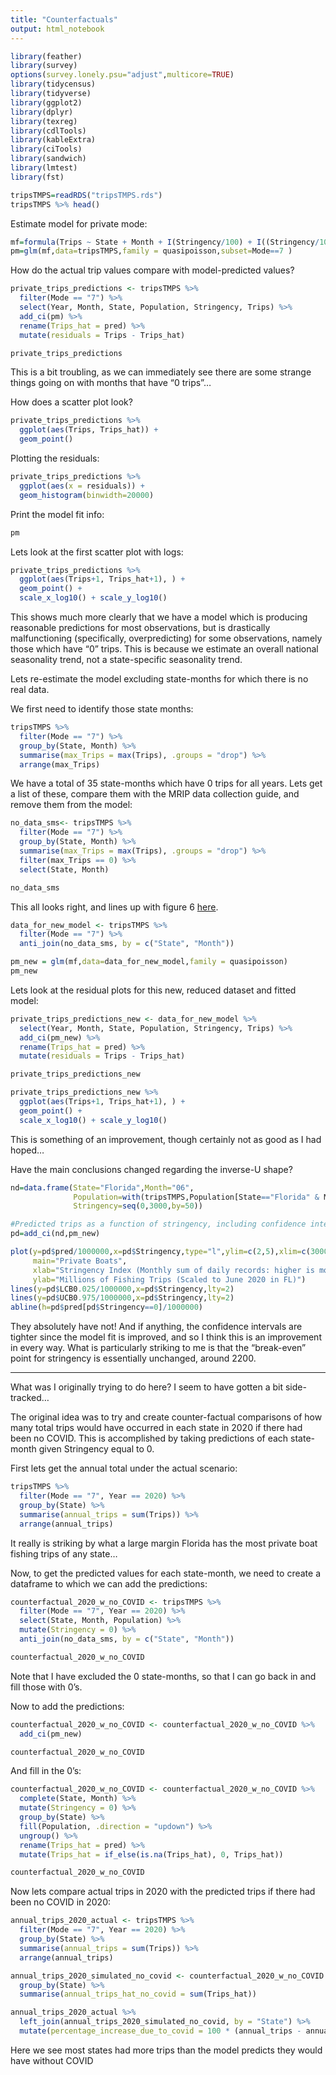 ```yaml
---
title: "Counterfactuals"
output: html_notebook
---
```



```r
library(feather)
library(survey)
options(survey.lonely.psu="adjust",multicore=TRUE)
library(tidycensus)
library(tidyverse)
library(ggplot2)
library(dplyr)
library(texreg)
library(cdlTools)
library(kableExtra)
library(ciTools)
library(sandwich)
library(lmtest)
library(fst)
```

```r
tripsTMPS=readRDS("tripsTMPS.rds")
tripsTMPS %>% head()
```

Estimate model for private mode:

```r
mf=formula(Trips ~ State + Month + I(Stringency/100) + I((Stringency/100)^2) + log(Population))
pm=glm(mf,data=tripsTMPS,family = quasipoisson,subset=Mode==7 )
```

How do the actual trip values compare with model-predicted values?

```r
private_trips_predictions <- tripsTMPS %>% 
  filter(Mode == "7") %>% 
  select(Year, Month, State, Population, Stringency, Trips) %>% 
  add_ci(pm) %>% 
  rename(Trips_hat = pred) %>% 
  mutate(residuals = Trips - Trips_hat)

private_trips_predictions
```

This is a bit troubling, as we can immediately see there are some strange things going on
with months that have "0 trips"...

How does a scatter plot look?

```r
private_trips_predictions %>% 
  ggplot(aes(Trips, Trips_hat)) +
  geom_point()
```

Plotting the residuals:

```r
private_trips_predictions %>% 
  ggplot(aes(x = residuals)) + 
  geom_histogram(binwidth=20000)
```

Print the model fit info:

```r
pm
```


Lets look at the first scatter plot with logs:

```r
private_trips_predictions %>% 
  ggplot(aes(Trips+1, Trips_hat+1), ) +
  geom_point() +
  scale_x_log10() + scale_y_log10()
```

This shows much more clearly that we have a model which is producing reasonable 
predictions for most observations, but is drastically malfunctioning (specifically, overpredicting) for some
observations, namely those which have "0" trips. This is because we estimate an overall
national seasonality trend, not a state-specific seasonality trend.

Lets re-estimate the model excluding state-months for which there is no real data.

We first need to identify those state months:

```r
tripsTMPS %>% 
  filter(Mode == "7") %>% 
  group_by(State, Month) %>% 
  summarise(max_Trips = max(Trips), .groups = "drop") %>% 
  arrange(max_Trips)
```

We have a total of 35 state-months which have 0 trips for all years. Lets get a 
list of these, compare them with the MRIP data collection guide, and remove them
from the model:

```r
no_data_sms<- tripsTMPS %>% 
  filter(Mode == "7") %>% 
  group_by(State, Month) %>% 
  summarise(max_Trips = max(Trips), .groups = "drop") %>% 
  filter(max_Trips == 0) %>% 
  select(State, Month)

no_data_sms
```

This all looks right, and lines up with figure 6 [here](https://media.fisheries.noaa.gov/2021-09/MRIP-Survey-Design-and-Statistical-Methods-2021-09-15.pdf).

```r
data_for_new_model <- tripsTMPS %>% 
  filter(Mode == "7") %>% 
  anti_join(no_data_sms, by = c("State", "Month"))

pm_new = glm(mf,data=data_for_new_model,family = quasipoisson)
pm_new
```

Lets look at the residual plots for this new, reduced dataset and fitted model:

```r
private_trips_predictions_new <- data_for_new_model %>% 
  select(Year, Month, State, Population, Stringency, Trips) %>% 
  add_ci(pm_new) %>% 
  rename(Trips_hat = pred) %>% 
  mutate(residuals = Trips - Trips_hat)

private_trips_predictions_new
```

```r
private_trips_predictions_new %>% 
  ggplot(aes(Trips+1, Trips_hat+1), ) +
  geom_point() +
  scale_x_log10() + scale_y_log10()
```

This is something of an improvement, though certainly not as good as I had hoped...

Have the main conclusions changed regarding the inverse-U shape?

```r
nd=data.frame(State="Florida",Month="06",
              Population=with(tripsTMPS,Population[State=="Florida" & Month=="01" & Mode==7 & Year==2020]),
              Stringency=seq(0,3000,by=50))

#Predicted trips as a function of stringency, including confidence intervals
pd=add_ci(nd,pm_new)

plot(y=pd$pred/1000000,x=pd$Stringency,type="l",ylim=c(2,5),xlim=c(3000,0),
     main="Private Boats",
     xlab="Stringency Index (Monthly sum of daily records: higher is more stringent)",
     ylab="Millions of Fishing Trips (Scaled to June 2020 in FL)")
lines(y=pd$LCB0.025/1000000,x=pd$Stringency,lty=2)
lines(y=pd$UCB0.975/1000000,x=pd$Stringency,lty=2)
abline(h=pd$pred[pd$Stringency==0]/1000000)
```

They absolutely have not! And if anything, the confidence intervals are tighter
since the model fit is improved, and so I think this is an improvement in
every way. What is particularly striking to me is that the "break-even" point for
stringency is essentially unchanged, around 2200. 

---

What was I originally trying to do here? I seem to have gotten a bit side-tracked...

The original idea was to try and create counter-factual comparisons of how many
total trips would have occurred in each state in 2020 if there had been no COVID.
This is accomplished by taking predictions of each state-month given Stringency
equal to 0.

First lets get the annual total under the actual scenario:

```r
tripsTMPS %>% 
  filter(Mode == "7", Year == 2020) %>% 
  group_by(State) %>% 
  summarise(annual_trips = sum(Trips)) %>% 
  arrange(annual_trips)
```

It really is striking by what a large margin Florida has the most private boat
fishing trips of any state...

Now, to get the predicted values for each state-month, we need to create a dataframe
to which we can add the predictions:

```r
counterfactual_2020_w_no_COVID <- tripsTMPS %>% 
  filter(Mode == "7", Year == 2020) %>% 
  select(State, Month, Population) %>% 
  mutate(Stringency = 0) %>% 
  anti_join(no_data_sms, by = c("State", "Month"))

counterfactual_2020_w_no_COVID
```

Note that I have excluded the 0 state-months, so that I can go back in and fill those
with 0's.

Now to add the predictions:

```r
counterfactual_2020_w_no_COVID <- counterfactual_2020_w_no_COVID %>% 
  add_ci(pm_new)

counterfactual_2020_w_no_COVID
```

And fill in the 0's:

```r
counterfactual_2020_w_no_COVID <- counterfactual_2020_w_no_COVID %>% 
  complete(State, Month) %>% 
  mutate(Stringency = 0) %>% 
  group_by(State) %>% 
  fill(Population, .direction = "updown") %>% 
  ungroup() %>% 
  rename(Trips_hat = pred) %>% 
  mutate(Trips_hat = if_else(is.na(Trips_hat), 0, Trips_hat))

counterfactual_2020_w_no_COVID
```

Now lets compare actual trips in 2020 with the predicted trips if there had
been no COVID in 2020:

```r
annual_trips_2020_actual <- tripsTMPS %>% 
  filter(Mode == "7", Year == 2020) %>% 
  group_by(State) %>% 
  summarise(annual_trips = sum(Trips)) %>% 
  arrange(annual_trips)

annual_trips_2020_simulated_no_covid <- counterfactual_2020_w_no_COVID %>% 
  group_by(State) %>% 
  summarise(annual_trips_hat_no_covid = sum(Trips_hat))

annual_trips_2020_actual %>% 
  left_join(annual_trips_2020_simulated_no_covid, by = "State") %>% 
  mutate(percentage_increase_due_to_covid = 100 * (annual_trips - annual_trips_hat_no_covid) / annual_trips)
```

Here we see most states had more trips than the model predicts they would have
without COVID
















